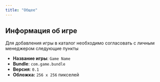 ```yaml
---
title: "Общее"
---
```


## Информация об игре

Для добавления игры в каталог необходимо согласовать с личным менеджером следующие пункты

- **Название игры**: `Game Name`
- **Bundle**: `com.game.bundle`
- **Версия**: `0.1`
- **Обложка:** `256 x 256` пикселей
